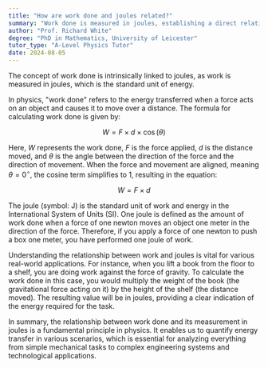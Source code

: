 ```yaml
---
title: "How are work done and joules related?"
summary: "Work done is measured in joules, establishing a direct relationship between work and energy, as joules serve as the unit for both concepts."
author: "Prof. Richard White"
degree: "PhD in Mathematics, University of Leicester"
tutor_type: "A-Level Physics Tutor"
date: 2024-08-05
---
```


The concept of work done is intrinsically linked to joules, as work is measured in joules, which is the standard unit of energy.

In physics, "work done" refers to the energy transferred when a force acts on an object and causes it to move over a distance. The formula for calculating work done is given by:

$$
W = F \times d \times \cos(\theta)
$$

Here, $W$ represents the work done, $F$ is the force applied, $d$ is the distance moved, and $\theta$ is the angle between the direction of the force and the direction of movement. When the force and movement are aligned, meaning $\theta = 0^\circ$, the cosine term simplifies to 1, resulting in the equation:

$$
W = F \times d
$$

The joule (symbol: J) is the standard unit of work and energy in the International System of Units (SI). One joule is defined as the amount of work done when a force of one newton moves an object one meter in the direction of the force. Therefore, if you apply a force of one newton to push a box one meter, you have performed one joule of work.

Understanding the relationship between work and joules is vital for various real-world applications. For instance, when you lift a book from the floor to a shelf, you are doing work against the force of gravity. To calculate the work done in this case, you would multiply the weight of the book (the gravitational force acting on it) by the height of the shelf (the distance moved). The resulting value will be in joules, providing a clear indication of the energy required for the task.

In summary, the relationship between work done and its measurement in joules is a fundamental principle in physics. It enables us to quantify energy transfer in various scenarios, which is essential for analyzing everything from simple mechanical tasks to complex engineering systems and technological applications.
    